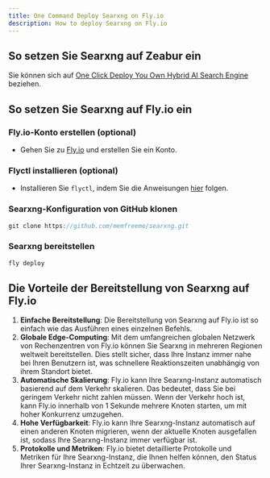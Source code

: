 ```yaml
---
title: One Command Deploy Searxng on Fly.io
description: How to deploy Searxng on Fly.io
---
```


## So setzen Sie Searxng auf Zeabur ein

Sie können sich auf [One Click Deploy You Own Hybrid AI Search Engine](/docs/one-click-deploy-ai-search) beziehen.

## So setzen Sie Searxng auf Fly.io ein

<Steps>

### Fly.io-Konto erstellen (optional)

-   Gehen Sie zu [Fly.io](https://fly.io) und erstellen Sie ein Konto.

### Flyctl installieren (optional)

-   Installieren Sie `flyctl`, indem Sie die Anweisungen [hier](https://fly.io/docs/flyctl/install/) folgen.

### Searxng-Konfiguration von GitHub klonen

```js
git clone https://github.com/memfreeme/searxng.git
```

### Searxng bereitstellen

```js
fly deploy
```

</Steps>

## Die Vorteile der Bereitstellung von Searxng auf Fly.io

1. **Einfache Bereitstellung**: Die Bereitstellung von Searxng auf Fly.io ist so einfach wie das Ausführen eines einzelnen Befehls.
2. **Globale Edge-Computing**: Mit dem umfangreichen globalen Netzwerk von Rechenzentren von Fly.io können Sie Searxng in mehreren Regionen weltweit bereitstellen. Dies stellt sicher, dass Ihre Instanz immer nahe bei Ihren Benutzern ist, was schnellere Reaktionszeiten unabhängig von ihrem Standort bietet.
3. **Automatische Skalierung**: Fly.io kann Ihre Searxng-Instanz automatisch basierend auf dem Verkehr skalieren. Das bedeutet, dass Sie bei geringem Verkehr nicht zahlen müssen. Wenn der Verkehr hoch ist, kann Fly.io innerhalb von 1 Sekunde mehrere Knoten starten, um mit hoher Konkurrenz umzugehen.
4. **Hohe Verfügbarkeit**: Fly.io kann Ihre Searxng-Instanz automatisch auf einen anderen Knoten migrieren, wenn der aktuelle Knoten ausgefallen ist, sodass Ihre Searxng-Instanz immer verfügbar ist.
5. **Protokolle und Metriken**: Fly.io bietet detaillierte Protokolle und Metriken für Ihre Searxng-Instanz, die Ihnen helfen können, den Status Ihrer Searxng-Instanz in Echtzeit zu überwachen.